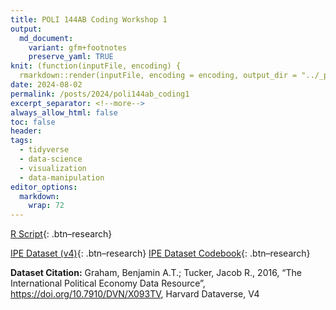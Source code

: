 ```yaml
---
title: POLI 144AB Coding Workshop 1
output:
  md_document:
    variant: gfm+footnotes
    preserve_yaml: TRUE
knit: (function(inputFile, encoding) {
  rmarkdown::render(inputFile, encoding = encoding, output_dir = "../_posts") })
date: 2024-08-02
permalink: /posts/2024/poli144ab_coding1
excerpt_separator: <!--more-->
always_allow_html: false
toc: false
header:
tags:
  - tidyverse
  - data-science
  - visualization
  - data-manipulation
editor_options: 
  markdown: 
    wrap: 72
---
```


[R
Script](https://www.dropbox.com/scl/fi/lpoqa456kd4t4s4xv35nm/Workshop1.R?rlkey=akn40eviihtklx3k6a312zle8&dl=0){:
.btn--research}

[IPE Dataset
(v4)](https://www.dropbox.com/scl/fi/ts2u49mfsqkqyz5yg5vg9/IPE-Dataset.rdata?rlkey=2yoweaekwysc26jjayyfcl82w&dl=0){:
.btn--research} [IPE Dataset
Codebook](https://www.dropbox.com/scl/fi/c6qxotkw4lnhcqjxihzw1/1.IPE_Codebook_Public_Version_4.0.docx?rlkey=hjvtr62s24uk3tmxgzr6m4454&dl=0){:
.btn--research}\

<!--more-->

**Dataset Citation:** Graham, Benjamin A.T.; Tucker, Jacob R., 2016,
"The International Political Economy Data Resource",
<https://doi.org/10.7910/DVN/X093TV>, Harvard Dataverse, V4
